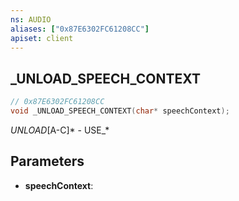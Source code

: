 ```yaml
---
ns: AUDIO
aliases: ["0x87E6302FC61208CC"]
apiset: client
---
```

## _UNLOAD_SPEECH_CONTEXT

```c
// 0x87E6302FC61208CC
void _UNLOAD_SPEECH_CONTEXT(char* speechContext);
```

_UNLOAD_[A-C]* - USE_*

## Parameters
* **speechContext**: